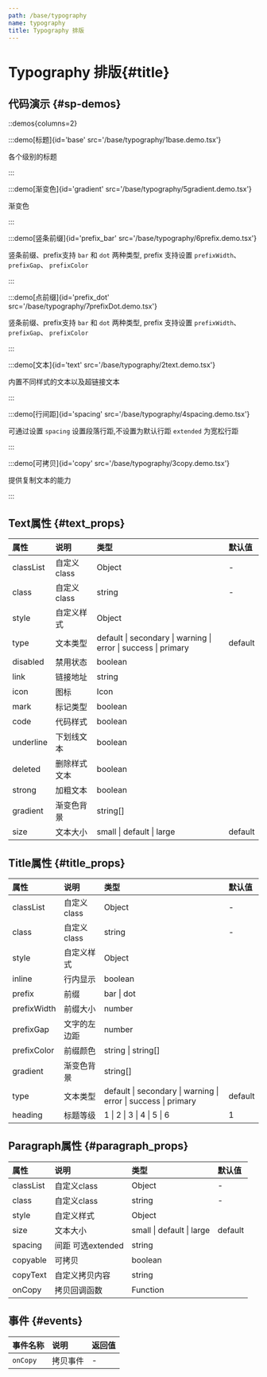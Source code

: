 ```yaml
---
path: /base/typography
name: typography
title: Typography 排版
---
```


<div class="sys-ctx-main-left">

# Typography 排版\{#title\}

## 代码演示 \{#sp-demos\}

::demos{columns=2}


:::demo[标题]{id='base' src='/base/typography/1base.demo.tsx'}

各个级别的标题

:::


:::demo[渐变色]{id='gradient' src='/base/typography/5gradient.demo.tsx'}

渐变色

:::


:::demo[竖条前缀]{id='prefix_bar' src='/base/typography/6prefix.demo.tsx'}

竖条前缀、prefix支持 `bar` 和 `dot` 两种类型, prefix 支持设置 `prefixWidth`、 `prefixGap`、 `prefixColor`

:::


:::demo[点前缀]{id='prefix_dot' src='/base/typography/7prefixDot.demo.tsx'}

竖条前缀、prefix支持 `bar` 和 `dot` 两种类型, prefix 支持设置 `prefixWidth`、 `prefixGap`、 `prefixColor`

:::


:::demo[文本]{id='text' src='/base/typography/2text.demo.tsx'}

内置不同样式的文本以及超链接文本

:::



:::demo[行间距]{id='spacing' src='/base/typography/4spacing.demo.tsx'}

可通过设置 `spacing` 设置段落行距,不设置为默认行距 `extended` 为宽松行距

:::


:::demo[可拷贝]{id='copy' src='/base/typography/3copy.demo.tsx'}

提供复制文本的能力

:::



## Text属性 \{#text_props\}

| 属性 | 说明 | 类型 | 默认值 |
| :--- | :---- | :--- | :--- |
|classList|自定义class|Object|-|
|class|自定义class|string|-|
|style|自定义样式|Object||
|type|文本类型|default &#124; secondary &#124; warning &#124; error &#124; success &#124; primary| default|
|disabled|禁用状态|boolean||
|link|链接地址|string||
|icon|图标|Icon||
|mark|标记类型|boolean||
|code|代码样式|boolean||
|underline|下划线文本|boolean||
|deleted|删除样式文本|boolean||
|strong|加粗文本|boolean||
|gradient|渐变色背景|string[]||
|size|文本大小|small &#124; default &#124; large|default|


## Title属性 \{#title_props\}

| 属性 | 说明 | 类型 | 默认值 |
| :--- | :---- | :--- | :--- |
|classList|自定义class|Object|-|
|class|自定义class|string|-|
|style|自定义样式|Object||
|inline|行内显示|boolean||
|prefix|前缀| bar &#124; dot ||
|prefixWidth|前缀大小| number ||
|prefixGap|文字的左边距| number ||
|prefixColor|前缀颜色| string &#124; string[] ||
|gradient|渐变色背景|string[]||
|type|文本类型|default &#124; secondary &#124; warning &#124; error &#124; success &#124; primary| default|
|heading|标题等级|1 &#124; 2 &#124; 3 &#124; 4 &#124; 5 &#124; 6|1|


## Paragraph属性 \{#paragraph_props\}

| 属性 | 说明 | 类型 | 默认值 |
| :--- | :---- | :--- | :--- |
|classList|自定义class|Object|-|
|class|自定义class|string|-|
|style|自定义样式|Object||
|size|文本大小|small &#124; default &#124; large|default|
|spacing|间距 可选extended|string||
|copyable|可拷贝|boolean||
|copyText|自定义拷贝内容|string||
|onCopy|拷贝回调函数|Function||


## 事件 \{#events\}

| 事件名称 | 说明 | 返回值|
| :--- | :---- | :--- |
|`onCopy`|拷贝事件|-|

</div>

